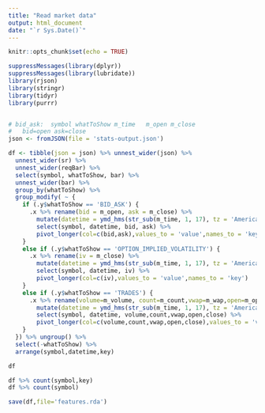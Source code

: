```yaml
---
title: "Read market data"
output: html_document
date: "`r Sys.Date()`"
---
```


```r
knitr::opts_chunk$set(echo = TRUE)
```

```r
suppressMessages(library(dplyr))
suppressMessages(library(lubridate))
library(rjson)
library(stringr)
library(tidyr)
library(purrr)


# bid_ask:  symbol whatToShow m_time   m_open m_close
#   bid=open ask=close
json <- fromJSON(file = 'stats-output.json')

df <- tibble(json = json) %>% unnest_wider(json) %>%
  unnest_wider(sr) %>%
  unnest_wider(reqBar) %>%
  select(symbol, whatToShow, bar) %>%
  unnest_wider(bar) %>%
  group_by(whatToShow) %>%
  group_modify( ~ {
    if (.y$whatToShow == 'BID_ASK') {
      .x %>% rename(bid = m_open, ask = m_close) %>%
        mutate(datetime = ymd_hms(str_sub(m_time, 1, 17), tz = 'America/New_York')) %>%
        select(symbol, datetime, bid, ask) %>% 
        pivot_longer(col=c(bid,ask),values_to = 'value',names_to = 'key') 
    }
    else if (.y$whatToShow == 'OPTION_IMPLIED_VOLATILITY') {
      .x %>% rename(iv = m_close) %>%
        mutate(datetime = ymd_hms(str_sub(m_time, 1, 17), tz = 'America/New_York')) %>%
        select(symbol, datetime, iv) %>% 
        pivot_longer(col=c(iv),values_to = 'value',names_to = 'key') 
    }
    else if (.y$whatToShow == 'TRADES') {
      .x %>% rename(volume=m_volume, count=m_count,vwap=m_wap,open=m_open,close=m_close) %>%
        mutate(datetime = ymd_hms(str_sub(m_time, 1, 17), tz = 'America/New_York')) %>%
        select(symbol, datetime, volume,count,vwap,open,close) %>% 
        pivot_longer(col=c(volume,count,vwap,open,close),values_to = 'value',names_to = 'key') 
    }
  }) %>% ungroup() %>%
  select(-whatToShow) %>%
  arrange(symbol,datetime,key)

df 

df %>% count(symbol,key)
df %>% count(symbol)

save(df,file='features.rda')


```